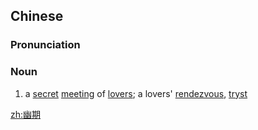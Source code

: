 ==Chinese==
{{zh-forms}}

===Pronunciation===
{{zh-pron
|m=yōu期
|cat=n
}}

===Noun===
{{zh-noun}}

# a [[secret]] [[meeting]] of [[lover]]s; a lovers' [[rendezvous]], [[tryst]]

[[zh:幽期]]